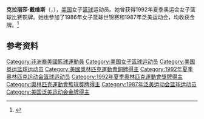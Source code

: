 '''克拉丽莎·戴维斯'''（{{lang-en|Clarissa Davis}}，{{bd|1967年|6月4日|}}），[[美国|美国]]女子[[篮球|篮球]]运动员。她曾获得1992年夏季奥运会女子篮球比赛铜牌。她也参加了1986年女子篮球世锦赛和1987年泛美运动会，均收获金牌。<ref>{{Cite web|title=Clarissa Davis-Wrightsil|url=https://www.wbhof.com/famers/clarissa-davis-wrightsil/|accessdate=2021-03-03|work=Women's Basketball Hall of Fame|language=en|archive-date=2021-01-21|archive-url=https://web.archive.org/web/20210121082330/https://www.wbhof.com/famers/clarissa-davis-wrightsil/|dead-url=no}}</ref>

== 参考资料 ==
{{reflist}}

{{韦德奖}}
{{奈史密斯学院年度最佳女子球员}}
{{1992年夏季奥运会美国女子篮球阵容}}

{{Authority control}}
{{DEFAULTSORT:Davis}}
[[Category:非洲裔美國籃球運動員|Category:非洲裔美國籃球運動員]]
[[Category:美国女子篮球运动员|Category:美国女子篮球运动员]]
[[Category:美国奥运篮球运动员|Category:美国奥运篮球运动员]]
[[Category:美國奧林匹克運動會銅牌得主|Category:美國奧林匹克運動會銅牌得主]]
[[Category:1992年夏季奥林匹克运动会篮球运动员|Category:1992年夏季奥林匹克运动会篮球运动员]]
[[Category:1992年夏季奧林匹克運動會獎牌得主|Category:1992年夏季奧林匹克運動會獎牌得主]]
[[Category:奧林匹克運動會籃球獎牌得主|Category:奧林匹克運動會籃球獎牌得主]]
[[Category:1987年泛美运动会篮球运动员|Category:1987年泛美运动会篮球运动员]]
[[Category:美国泛美运动会金牌得主|Category:美国泛美运动会金牌得主]]

{{美国人物小作品}}